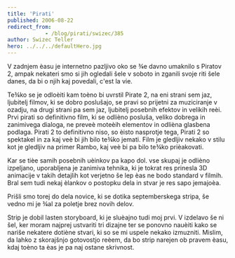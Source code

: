 ```yaml
---
title: 'Pirati'
published: 2006-08-22
redirect_from: 
            - /blog/pirati/swizec/385
author: Swizec Teller
hero: ../../../defaultHero.jpg
---
```

V zadnjem èasu je internetno pazljivo oko se ¾e davno umaknilo s Piratov 2, ampak nekateri smo si jih ogledali šele v soboto in zganili svoje riti šele danes, da bi o njih kaj povedali, c'est la vie.  
  
Te¾ko se je odloèiti kam toèno bi uvrstil Pirate 2, na eni strani sem jaz, ljubitelj filmov, ki se dobro poslušajo, se pravi so prijetni za muziciranje v ozadju, na drugi strani pa sem jaz, ljubitelj posebnih efektov in velikih reèi. Prvi pirati so definitivno film, ki se odlièno posluša, veliko dobrega in zanimivega dialoga, ne preveè moteèih elementov in odlièna glasbena podlaga. Pirati 2 to definitivno niso, so èisto nasprotje tega, Pirati 2 so spektakel in za kaj veè bi jih bilo te¾ko jemati. Film je gledljiv nekako v stilu kot je gledljiv na primer Rambo, kaj veè bi pa bilo te¾ko prièakovati.  
  
Kar se tièe samih posebnih uèinkov pa kapo dol. vse skupaj je odlièno izpeljano, uporabljena je zanimiva tehnika, ki je tokrat res prinesla 3D animacije v takih detajlih kot verjetno še lep èas ne bodo standard v filmih. Bral sem tudi nekaj èlankov o postopku dela in stvar je res sapo jemajoèa.  
  
  
Prišli smo torej do dela novice, ki se dotika septemberskega stripa, še vedno mi je ¾al za poletje brez novih delov.  
  
Strip je dobil lasten storyboard, ki je sluèajno tudi moj prvi. V izdelavo še ni šel, ker moram najprej ustvariti tri dizajne ter se ponovno nauèiti kako se nariše nekatere dotiène stvari, ki so se mi uspele nekako izmuzniti. Mislim, da lahko z skorajšnjo gotovostjo reèem, da bo strip narejen ob pravem èasu, kdaj toèno ta èas je pa naj ostane skrivnost.